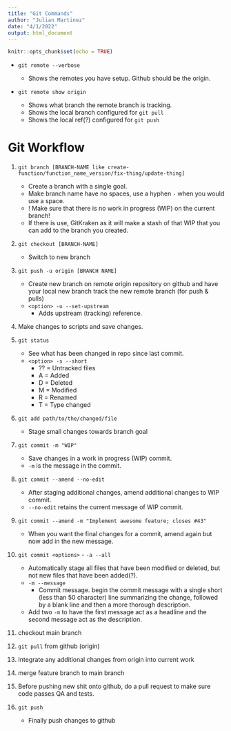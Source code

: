```yaml
---
title: "Git Commands"
author: "Julian Martinez"
date: "4/1/2022"
output: html_document
---
```


```r
knitr::opts_chunk$set(echo = TRUE)
```

-   `git remote --verbose`

    -   Shows the remotes you have setup. Github should be the origin.

-   `git remote show origin`

    -   Shows what branch the remote branch is tracking.
    -   Shows the local branch configured for `git pull`
    -   Shows the local ref(?) configured for `git push`

# Git Workflow

1)  `git branch [BRANCH-NAME like create-function/function_name_version/fix-thing/update-thing]`
    -   Create a branch with a single goal.
    -   Make branch name have no spaces, use a hyphen `-` when you would use a space.
    -   ! Make sure that there is no work in progress (WIP) on the current branch!
    -   If there is use, GitKraken as it will make a stash of that WIP that you can add to the branch you created.

2)  `git checkout [BRANCH-NAME]`
    - Switch to new branch

3)  `git push -u origin [BRANCH NAME]`
    -   Create new branch on remote origin repository on github and have your local new branch track the new remote branch (for push & pulls)
    -   `<option> -u --set-upstream`
        -   Adds upstream (tracking) reference.

4)  Make changes to scripts and save changes.

5)  `git status` 
    -   See what has been changed in repo since last commit.
    -   `<option> -s --short`
        -   ?? = Untracked files
        -   A = Added
        -   D = Deleted
        -   M = Modified
        -   R = Renamed
        -   T = Type changed

6)  `git add path/to/the/changed/file`
    -   Stage small changes towards branch goal

7)  `git commit -m "WIP"`
    -   Save changes in a work in progress (WIP) commit.
    -   `-m` is the message in the commit.

8)  `git commit --amend --no-edit`
    -   After staging additional changes, amend additional changes to WIP commit.
    -   `--no-edit` retains the current message of WIP commit.

9)  `git commit --amend -m "Implement awesome feature; closes #43"`
    -   When you want the final changes for a commit, amend again but now add in the new message.

10) `git commit <options>` - `-a --all`
    -   Automatically stage all files that have been modified or deleted, but not new files that have been added(?).
    -   `-m --message`
        -   Commit message. begin the commit message with a single short (less than 50 character) line summarizing the change, followed by a blank line and then a more thorough description.
    -   Add two `-m` to have the first message act as a headline and the second message act as the description.

11) checkout main branch

12) `git pull` from github (origin)

13) Integrate any additional changes from origin into current work

14) merge feature branch to main branch

15) Before pushing new shit onto github, do a pull request to make sure code passes QA and tests.

16) `git push`
    -   Finally push changes to github
